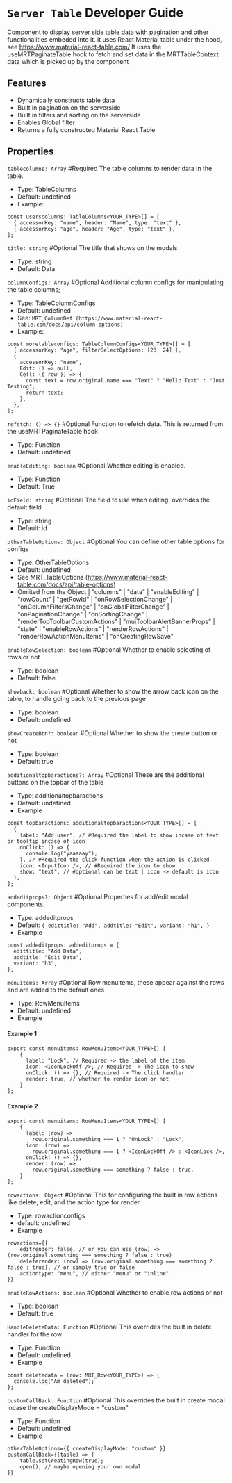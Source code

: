 
<Meta title="Components/ Server Table" />

# `Server Table` Developer Guide

Component to display server side table data with pagination and other functionalities embeded into it. it uses React Material table under the hood, see https://www.material-react-table.com/ It uses the useMRTPaginateTable hook to fetch and set data in the MRTTableContext data which is picked up by the component

## Features

- Dynamically constructs table data
- Built in pagination on the serverside
- Built in filters and sorting on the serverside
- Enables Global filter
- Returns a fully constructed Material React Table

## Properties

`tablecolumns: Array` #Required The table columns to render data in the table.

- Type: TableColumns
- Default: undefined
- Example:

```tsx
const userscolumns: TableColumns<YOUR_TYPE>[] = [
  { accessorKey: "name", header: "Name", type: "text" },
  { accessorKey: "age", header: "Age", type: "text" },
];
```

`title: string` #Optional The title that shows on the modals

- Type: string
- Default: Data

`columnConfigs: Array` #Optional Additional column configs for manipulating the table columns;

- Type: TableColumnConfigs
- Default: undefined
- See: `MRT_ColumnDef (https://www.material-react-table.com/docs/api/column-options)`
- Example:

```tsx
const moretableconfigs: TableColumnConfigs<YOUR_TYPE>[] = [
  { accessorKey: "age", filterSelectOptions: [23, 24] },
  {
    accessorKey: "name",
    Edit: () => null,
    Cell: ({ row }) => {
      const text = row.original.name === "Text" ? "Hello Text" : "Just Testing";
      return text;
    },
  },
];
```

`refetch: () => {}` #Optional Function to refetch data. This is returned from the useMRTPaginateTable hook

- Type: Function
- Default: undefined

`enableEditing: boolean` #Optional Whether editing is enabled.

- Type: Function
- Default: True

`idField: string` #Optional The field to use when editing, overrides the default field

- Type: string
- Default: id

`otherTableOptions: Object` #Optional You can define other table options for configs

- Type: OtherTableOptions
- Default: undefined
- See MRT_TableOptions (https://www.material-react-table.com/docs/api/table-options)
- Omiited from the Object
  | "columns"
  | "data"
  | "enableEditing"
  | "rowCount"
  | "getRowId"
  | "onRowSelectionChange"
  | "onColumnFiltersChange"
  | "onGlobalFilterChange"
  | "onPaginationChange"
  | "onSortingChange"
  | "renderTopToolbarCustomActions"
  | "muiToolbarAlertBannerProps"
  | "state"
  | "enableRowActions"
  | "renderRowActions"
  | "renderRowActionMenuItems"
  | "onCreatingRowSave"

`enableRowSelection: boolean` #Optional Whether to enable selecting of rows or not

- Type: boolean
- Default: false

`showback: boolean` #Optional Whether to show the arrow back icon on the table, to handle going back to the previous page

- Type: boolean
- Default: undefined

`showCreateBtn?: boolean` #Optional Whether to show the create button or not

- Type: boolean
- Default: true

`additionaltopbaractions?: Array` #Optional These are the additional buttons on the topbar of the table

- Type: additionaltopbaractions
- Default: undefined
- Example

```tsx
const topbaractions: additionaltopbaractions<YOUR_TYPE>[] = [
  {
    label: "Add user", // #Required the label to show incase of text or tooltip incase of icon
    onClick: () => {
      console.log("yaaaaay");
    }, // #Required the click function when the action is clicked
    icon: <InputIcon />, // #Required the icon to show
    show: "text", // #optional can be text | icon -> default is icon
  },
];
```

`addeditprops?: Object` #Optional Properties for add/edit modal components.

- Type: addeditprops
- Default: `{
edittitle: "Add",
addtitle: "Edit",
variant: "h1",
}`
- Example

```tsx
const addeditprops: addeditprops = {
  edittitle: "Add Data",
  addtitle: "Edit Data",
  variant: "h3",
};
```

`menuitems: Array` #Optional Row menuitems, these appear against the rows and are added to the default ones

- Type: RowMenuItems
- Default: undefined
- Example

#### Example 1

```tsx
export const menuitems: RowMenuItems<YOUR_TYPE>[] [
    {
      label: "Lock", // Required -> the label of the item
      icon: <IconLockOff />, // Required -> The icon to show
      onClick: () => {}, // Required -> The click handler
      render: true, // whether to render icon or not
    }
];
```

#### Example 2

```tsx
export const menuitems: RowMenuItems<YOUR_TYPE>[] [
    {
      label: (row) =>
        row.original.something === 1 ? "UnLock" : "Lock",
      icon: (row) =>
        row.original.something === 1 ? <IconLockOff /> : <IconLock />,
      onClick: () => {},
      render: (row) =>
        row.original.something === something ? false : true,
    }
];
```

`rowactions: Object` #Optional This for configuring the built in row actions like delete, edit, and the action type for render

- Type: rowactionconfigs
- default: undefined
- Example

```tsx
rowactions={{
    editrender: false, // or you can use (row) => (row.original.something === something ? false : true)
    deleterender: (row) => (row.original.something === something ? false : true), // or simply true or false
    actiontype: "menu", // either "menu" or "inline"
}}
```

`enableRowActions: boolean` #Optional Whether to enable row actions or not

- Type: boolean
- Default: true

`HandleDeleteData: Function` #Optional This overrides the built in delete handler for the row

- Type: Function
- Default: undefined
- Example

```tsx
const deletedata = (row: MRT_Row<YOUR_TYPE>) => {
  console.log("Am deleted");
};
```

`customCallBack: Function` #Optional This overrides the built in create modal incase the createDisplayMode = "custom"

- Type: Function
- Default: undefined
- Example

```tsx
otherTableOptions={{ createDisplayMode: "custom" }}
customCallBack={(table) => {
    table.setCreatingRow(true);
    open(); // maybe opening your own modal
}}
```
